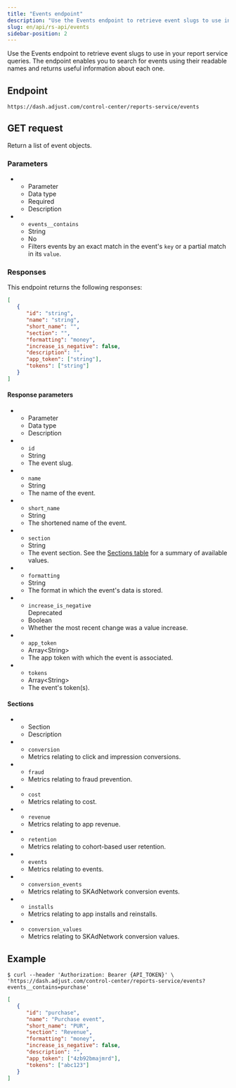 ```yaml
---
title: "Events endpoint"
description: "Use the Events endpoint to retrieve event slugs to use in your report service queries."
slug: en/api/rs-api/events
sidebar-position: 2
---
```



Use the Events endpoint to retrieve event slugs to use in your report service queries. The endpoint enables you to search for events using their readable names and returns useful information about each one.

## Endpoint

```
https://dash.adjust.com/control-center/reports-service/events
```

## GET request

Return a list of event objects.

### Parameters

<ListTable>

-  -  Parameter
   -  Data type
   -  Required
   -  Description
-  -  `events__contains`
   -  String
   -  No
   -  Filters events by an exact match in the event's `key` or a partial match in its `value`.

</ListTable>

### Responses

This endpoint returns the following responses:

<Responses />

```json
[
   {
      "id": "string",
      "name": "string",
      "short_name": "",
      "section": "",
      "formatting": "money",
      "increase_is_negative": false,
      "description": "",
      "app_token": ["string"],
      "tokens": ["string"]
   }
]
```

#### Response parameters

<ListTable>

-  -  Parameter
   -  Data type
   -  Description
-  -  `id`
   -  String
   -  The event slug.
-  -  `name`
   -  String
   -  The name of the event.
-  -  `short_name`
   -  String
   -  The shortened name of the event.
-  -  `section`
   -  String
   -  The event section. See the [Sections table](#rs-events-sections) for a summary of available values.
-  -  `formatting`
   -  String
   -  The format in which the event's data is stored.
-  -  `increase_is_negative`  
      <Badge color="warning" icon="Warning">Deprecated</Badge>
   -  Boolean
   -  Whether the most recent change was a value increase.
-  -  `app_token`
   -  Array\<String\>
   -  The app token with which the event is associated.
-  -  `tokens`
   -  Array\<String\>
   -  The event's token(s).

</ListTable>

#### Sections

<ListTable>

-  -  Section
   -  Description
-  -  `conversion`
   -  Metrics relating to click and impression conversions.
-  -  `fraud`
   -  Metrics relating to fraud prevention.
-  -  `cost`
   -  Metrics relating to cost.
-  -  `revenue`
   -  Metrics relating to app revenue.
-  -  `retention`
   -  Metrics relating to cohort-based user retention.
-  -  `events`
   -  Metrics relating to events.
-  -  `conversion_events`
   -  Metrics relating to SKAdNetwork conversion events.
-  -  `installs`
   -  Metrics relating to app installs and reinstalls.
-  -  `conversion_values`
   -  Metrics relating to SKAdNetwork conversion values.

</ListTable>

## Example

```console
$ curl --header 'Authorization: Bearer {API_TOKEN}' \
'https://dash.adjust.com/control-center/reports-service/events?events__contains=purchase'
```

```json
[
   {
      "id": "purchase",
      "name": "Purchase event",
      "short_name": "PUR",
      "section": "Revenue",
      "formatting": "money",
      "increase_is_negative": false,
      "description": "",
      "app_token": ["4zb92bmajmrd"],
      "tokens": ["abc123"]
   }
]
```
